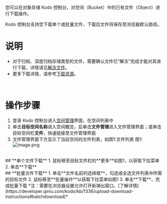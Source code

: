 您可以在对象存储 Kodo 控制台，对空间（Bucket）中的已有文件（Object）进行下载操作。

Kodo 控制台支持您下载单个或批量文件，下载后文件将保存至浏览器默认路径。
<br>

# **说明**
- 对于归档、深度归档存储类型的文件，需要确认文件已“解冻”完成才能对其进行下载，详情请见[解冻文件](/kodo/development_guidelines/8573/thaw-file-storage)。
- 更多下载详情，请参考[下载资源](/kodo/development_guidelines/1232/download-process)。
<br>

# **操作步骤**
1. 登录 Kodo 控制台进入[空间管理](https://portal.qiniu.com/kodo/bucket)界面，在空间列表中
2. 单击**目标空间名称**进入空间概览，后单击**文件管理**进入文件管理界面；或单击目标空间栏**文件**，快速链接至文件管理界面
3. 文件管理界面下方显示了当前空间的文件列表，如图1:文件列表
图1:
![image.png](https://dn-odum9helk.qbox.me/FmGt6Jk824Kn2sm-hM-ejNhUHi3Y)
<br>
## **单个文件下载**
1. 鼠标移至目标文件栏的**更多**如图1，以获取下拉菜单
2. 单击**下载**
<br>
## **批量文件下载**
1. 单击**文件名前的选择框**，勾选或全选文件列表中所需的目标文件
2. 鼠标移至**批量操作**以获取下拉菜单如图1
3. 单击**下载**，完成批量下载 
*注：需要在浏览器设置允许打开新弹出窗口，[了解详情](https://developer.qiniu.com/kodo/kb/1336/upload-download-instructions#batchdownload)*
